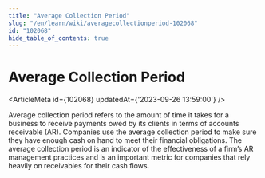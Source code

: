 ```yaml
---
title: "Average Collection Period"
slug: "/en/learn/wiki/averagecollectionperiod-102068"
id: "102068"
hide_table_of_contents: true
---
```



# Average Collection Period

<ArticleMeta id={102068} updatedAt={'2023-09-26 13:59:00'} />
<div className='border-solid border-b border-t-0 my-4 border-[var(--ifm-color-gray-300)]' />

Average collection period refers to the amount of time it takes for a business to receive payments owed by its clients in terms of accounts receivable (AR). Companies use the average collection period to make sure they have enough cash on hand to meet their financial obligations. The average collection period is an indicator of the effectiveness of a firm’s AR management practices and is an important metric for companies that rely heavily on receivables for their cash flows.
